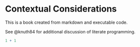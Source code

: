 #  Contextual Considerations

This is a book created from markdown and executable code.

See @knuth84 for additional discussion of literate programming.

```r
1 + 1
```